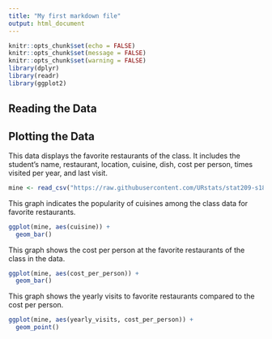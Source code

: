 ---
title: "My first markdown file"
output: html_document
---

```{r setup, include=FALSE}
knitr::opts_chunk$set(echo = FALSE)
knitr::opts_chunk$set(message = FALSE)
knitr::opts_chunk$set(warning = FALSE)
library(dplyr)
library(readr)
library(ggplot2)
```
## Reading the Data
## Plotting the Data

This data displays the favorite restaurants of the class. It includes the student's name, restaurant, location, cuisine, dish, cost per person, times visited per year, and last visit.
```{r}
mine <- read_csv("https://raw.githubusercontent.com/URstats/stat209-s18-laurenblose/master/fav_restaurants.csv")
```
This graph indicates the popularity of cuisines among the class data for favorite restaurants. 
```{r}
ggplot(mine, aes(cuisine)) +
  geom_bar()
```

This graph shows the cost per person at the favorite restaurants of the class in the data.
```{r}
ggplot(mine, aes(cost_per_person)) +
  geom_bar()
```

This graph shows the yearly visits to favorite restaurants compared to the cost per person.
```{r}
ggplot(mine, aes(yearly_visits, cost_per_person)) +
  geom_point()
```







